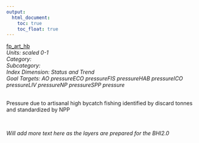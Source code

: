 ```yaml
---
output:
  html_document:
    toc: true
    toc_float: true
---
```


[fp_art_hb](https://github.com/OHI-Science/bhi/blob/master/baltic/layers/fp_art_hb_gl2018.csv)\
*Units: scaled 0-1*\
*Category:*\
*Subcategory:*\
*Index Dimension: Status and Trend*\
*Goal Targets: AO pressureECO pressureFIS pressureHAB pressureICO pressureLIV pressureNP pressureSPP pressure*\
<br>

Pressure due to artisanal high bycatch fishing identified by discard tonnes and standardized by NPP

<br>

*Will add more text here as the layers are prepared for the BHI2.0*

<br>



<br>

